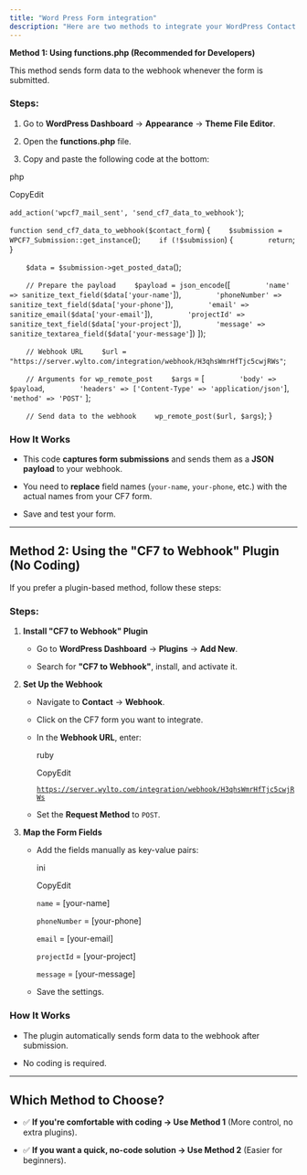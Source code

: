 ```yaml
---
title: "Word Press Form integration"
description: "Here are two methods to integrate your WordPress Contact Form 7 (CF7) form with the webhook."
---
```


**Method 1: Using functions.php (Recommended for Developers)**

This method sends form data to the webhook whenever the form is submitted.

### **Steps:**

1. Go to **WordPress Dashboard** → **Appearance** → **Theme File Editor**.

2. Open the **functions.php** file.

3. Copy and paste the following code at the bottom:

php

CopyEdit

`add_action('wpcf7_mail_sent', 'send_cf7_data_to_webhook'`);

`function send_cf7_data_to_webhook($contact_form`) \{
`    $submission = WPCF7_Submission::get_instance`();
`    if (!$submission`) \{
`        return`;
&#x20;   }

`    $data = $submission->get_posted_data`();

`    // Prepare the payload`
`    $payload = json_encode`(\[
`        'name' => sanitize_text_field($data['your-name'`]), &#x20;
`        'phoneNumber' => sanitize_text_field($data['your-phone'`]), &#x20;
`        'email' => sanitize_email($data['your-email'`]), &#x20;
`        'projectId' => sanitize_text_field($data['your-project'`]), &#x20;
`        'message' => sanitize_textarea_field($data['your-message'`]) &#x20;
&#x20;   ]);

`    // Webhook URL`
`    $url = "https://server.wylto.com/integration/webhook/H3qhsWmrHfTjc5cwjRWs"`;

`    // Arguments for wp_remote_post`
`    $args` = \[
`        'body' => $payload`,
`        'headers' => ['Content-Type' => 'application/json'`],
`        'method' => 'POST'`
&#x20;   ];

`    // Send data to the webhook`
`    wp_remote_post($url, $args`);
}


### **How It Works**

* This code **captures form submissions** and sends them as a **JSON payload** to your webhook.

* You need to **replace** field names (`your-name`, `your-phone`, etc.) with the actual names from your CF7 form.

* Save and test your form.

***

## **Method 2: Using the "CF7 to Webhook" Plugin (No Coding)**

If you prefer a plugin-based method, follow these steps:

### **Steps:**

1. **Install "CF7 to Webhook" Plugin**

   * Go to **WordPress Dashboard** → **Plugins** → **Add New**.

   * Search for **"CF7 to Webhook"**, install, and activate it.

2. **Set Up the Webhook**

   * Navigate to **Contact** → **Webhook**.

   * Click on the CF7 form you want to integrate.

   * In the **Webhook URL**, enter:




     ruby




     CopyEdit




     [`https://server.wylto.com/integration/webhook/H3qhsWmrHfTjc5cwjRWs`](https://server.wylto.com/integration/webhook/H3qhsWmrHfTjc5cwjRWs)




   * Set the **Request Method** to `POST`.

3. **Map the Form Fields**

   * Add the fields manually as key-value pairs:




     ini




     CopyEdit




     `name` = \[your-name]




     `phoneNumber` = \[your-phone]




     `email` = \[your-email]




     `projectId` = \[your-project]




     `message` = \[your-message]




   * Save the settings.

### **How It Works**

* The plugin automatically sends form data to the webhook after submission.

* No coding is required.

***

## **Which Method to Choose?**

* ✅ **If you're comfortable with coding → Use Method 1** (More control, no extra plugins).

* ✅ **If you want a quick, no-code solution → Use Method 2** (Easier for beginners).